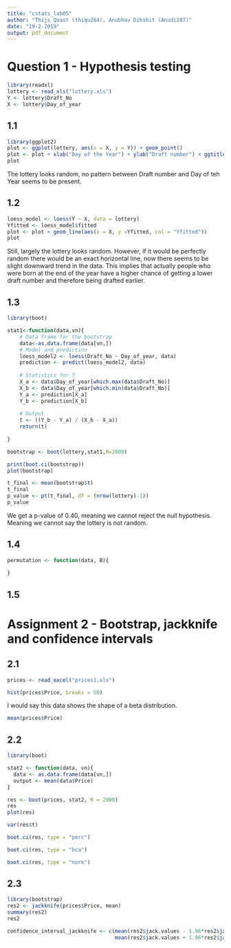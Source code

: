 ```yaml
---
title: "cstats_lab05"
author: "Thijs Quast (thiqu264), Anubhav Dikshit (Anudi287)"
date: "19-2-2019"
output: pdf_document
---
```

# Question 1 - Hypothesis testing
```r
library(readxl)
lottery <- read_xls("lottery.xls")
Y <- lottery$Draft_No
X <- lottery$Day_of_year
```

## 1.1
```r
library(ggplot2)
plot <- ggplot(lottery, aes(x = X, y = Y)) + geom_point()
plot <- plot + xlab("Day of the Year") + ylab("Draft number") + ggtitle("Draft number vs Day of the Year")
plot
```
The lottery looks random, no pattern between Draft number and Day of teh Year seems to be present.

## 1.2
```r
loess_model <- loess(Y ~ X, data = lottery)
Yfitted <- loess_model$fitted
plot <- plot + geom_line(aes(x = X, y =Yfitted, col = "Yfitted"))
plot
```
Still, largely the lottery looks random. However, if it would be perfectly random there would be an exact horizontal line, now there seems to be slight downward trend in the data. This implies that actually people who were born at the end of the year have a higher chance of getting a lower draft number and therefore being drafted earlier.

## 1.3
```r
library(boot)

stat1<-function(data,vn){
    # Data frame for the bootstrap
    data<-as.data.frame(data[vn,])
    # Model and prediction
    loess_model2 <- loess(Draft_No ~ Day_of_year, data)
    prediction <- predict(loess_model2, data)
    
    # Statistics for T
    X_a <- data$Day_of_year[which.max(data$Draft_No)]
    X_b <- data$Day_of_year[which.min(data$Draft_No)]
    Y_a <- prediction[X_a] 
    Y_b <- prediction[X_b]
    
    # Output
    t <- ((Y_b - Y_a) / (X_b - X_a))
    return(t)
    
}

bootstrap <- boot(lottery,stat1,R=2000)
```

```r
print(boot.ci(bootstrap))
plot(bootstrap)
```
```r
t_final <- mean(bootstrap$t)
t_final
p_value <- pt(t_final, df = (nrow(lottery)-1))
p_value
```
We get a p-value of 0.40, meaning we cannot reject the null hypothesis. Meaning we cannot say the lottery is not random.

## 1.4
```r
permutation <- function(data, B){
  
}
```

## 1.5

# Assignment 2 - Bootstrap, jackknife and confidence intervals
## 2.1
```r
prices <- read_excel("prices1.xls")
```

```r
hist(prices$Price, breaks = 50)
```
I would say this data shows the shape of a beta distribution.
```r
mean(prices$Price)
```

## 2.2
```r
library(boot)

stat2 <- function(data, vn){
  data <- as.data.frame(data[vn,])
  output <- mean(data$Price)
}

res <- boot(prices, stat2, R = 2000)
res
plot(res)
```

```r
var(res$t)
```

```r
boot.ci(res, type = "perc")
```

```r
boot.ci(res, type = "bca")
```
```r
boot.ci(res, type = "norm")
```

## 2.3
```r
library(bootstrap)
res2 <- jackknife(prices$Price, mean)
summary(res2)
res2
```

```r
confidence_interval_jackknife <- c(mean(res2$jack.values - 1.96*res2$jack.se), 
                                   mean(res2$jack.values + 1.96*res2$jack.se))
```

